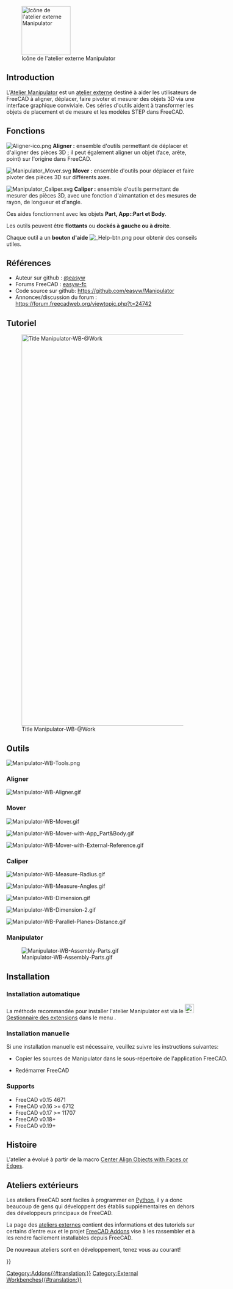 <languages/>

[[Image:Manipulator_workbench_icon.svg|thumb|128px|Icône de l'atelier externe Manipulator]]

==Introduction==

{{TOCright}}

L'[[Manipulator_Workbench/fr|Atelier Manipulator]] est un [[External_workbenches/fr|atelier externe]] destiné à aider les utilisateurs de FreeCAD à aligner, déplacer, faire pivoter et mesurer des objets 3D via une interface graphique conviviale. Ces séries d'outils aident à transformer les objets de placement et de mesure et les modèles STEP dans FreeCAD.

<span id="Features"></span>
== Fonctions ==

[[File:Aligner-ico.png]] '''Aligner :''' ensemble d'outils permettant de déplacer et d'aligner des pièces 3D ; il peut également aligner un objet (face, arête, point) sur l'origine dans FreeCAD.

[[File:Manipulator_Mover.svg]] '''Mover :''' ensemble d'outils pour déplacer et faire pivoter des pièces 3D sur différents axes.

[[File:Manipulator_Caliper.svg]] '''Caliper :''' ensemble d'outils permettant de mesurer des pièces 3D, avec une fonction d'aimantation et des mesures de rayon, de longueur et d'angle. 

Ces aides fonctionnent avec les objets '''Part, App::Part et Body'''.

Les outils peuvent être '''flottants''' ou '''dockés à gauche ou à droite'''.

Chaque outil a un '''bouton d'aide''' [[File: Help-btn.png]] pour obtenir des conseils utiles.

<span id="References"></span>
==Références==

* Auteur sur github : [https://github.com/easyw @easyw]
* Forums FreeCAD : [https://forum.freecadweb.org/memberlist.php?mode=viewprofile&u=6387 easyw-fc]
* Code source sur github: https://github.com/easyw/Manipulator
* Annonces/discussion du forum : https://forum.freecadweb.org/viewtopic.php?t=24742

<span id="Tutorial"></span>
==Tutoriel==

[[Image:Manipulator-WB-@Work.png|1024px|link=https://youtu.be/owGzsd1fyZc|alt=Manipulator-WB-@Work|Title Manipulator-WB-@Work]]

{{Caption|Tutoriel sur YouTube [https://youtu.be/owGzsd1fyZc Manipulator WorkBench @Work]}}


<span id="Tools"></span>
==Outils==

[[Image:Manipulator-WB-Tools.png]]
{{Caption|Ci-dessus : boîte de dialogue de l'atelier Manipulator. Pour une description plus détaillée, voir [https://github.com/easyw/Manipulator/blob/master/README.md README.md] sur Github.}}


=== Aligner ===
[[Image:Manipulator-WB-Aligner.gif]]
{{Caption|Aligner : ensemble d'outils permettant de déplacer et d'aligner des pièces 3D ; il peut également aligner un objet (face, arête, point) sur l'origine dans FreeCAD.}}

=== Mover ===
[[Image:Manipulator-WB-Mover.gif]]
{{Caption|Mover : ensemble d'outils pour déplacer et faire pivoter des pièces 3D sur différents axes}}

[[Image:Manipulator-WB-Mover-with-App_Part&Body.gif]]
{{Caption|Mover : Utilisation de App:Part et d'un corps}}

[[Image:Manipulator-WB-Mover-with-External-Reference.gif]]
{{Caption|Mover : avec une référence externe}}


=== Caliper ===
[[Image:Manipulator-WB-Measure-Radius.gif]]
{{Caption|Caliper : mesure de rayon}}

[[Image:Manipulator-WB-Measure-Angles.gif]]
{{Caption|Caliper: mesure d'angles}}

[[Image:Manipulator-WB-Dimension.gif]]
{{Caption|Caliper : mesure de dimensions}}

[[Image:Manipulator-WB-Dimension-2.gif]]
{{Caption|Caliper : mesure de dimensions (suite)}}

[[Image:Manipulator-WB-Parallel-Planes-Distance.gif]]
{{Caption|Caliper : distance entre deux plans parallèles}}


=== Manipulator ===

[[Image:Manipulator-WB-Assembly-Parts.gif]]

==Installation==

<span id="Automatic_Installation"></span>
===Installation automatique ===

La méthode recommandée pour installer l'atelier Manipulator est via le [[Image:Std_AddonMgr.svg|24px]] [[Std_AddonMgr/fr|Gestionnaire des extensions]] dans le menu {{MenuCommand|Outils → Gestionnaire des extensions}}.

<div class="mw-collapsible mw-collapsed toccolours" style="width:600px">

<span id="Manual_Installation"></span>
===Installation manuelle===

Si une installation manuelle est nécessaire, veuillez suivre les instructions suivantes: 

<div class="mw-collapsible-content">

* Copier les sources de Manipulator dans le sous-répertoire {{FileName|Mod}} de l'application FreeCAD.

{{Code|code=
cd ~/.FreeCAD/Mod 
git clone https://github.com/easyw/Manipulator Manipulator
}}
* Redémarrer FreeCAD
</div> <!-- END of collapsible div. do not remove! -->
</div> <!-- END of collapsible div. do not remove! -->

=== Supports ===

* FreeCAD v0.15 4671  
* FreeCAD v0.16 >= 6712  
* FreeCAD v0.17 >= 11707
* FreeCAD v0.18+
* FreeCAD v0.19+

<span id="History"></span>
==Histoire==

L'atelier a évolué à partir de la macro [[Macro_Center_Align_Objects_with_Faces_or_Edges/fr|Center Align Objects with Faces or Edges]].

<span id="External_workbenches"></span>
== Ateliers extérieurs ==

Les ateliers FreeCAD sont faciles à programmer en [[Python/fr|Python]], il y a donc beaucoup de gens qui développent des établis supplémentaires en dehors des développeurs principaux de FreeCAD.

La page des [[External_workbenches/fr|ateliers externes]] contient des informations et des tutoriels sur certains d’entre eux et le projet [https://github.com/FreeCAD/FreeCAD-addons FreeCAD Addons] vise à les rassembler et à les rendre facilement installables depuis FreeCAD.

De nouveaux ateliers sont en développement, tenez vous au courant!

{{Userdocnavi{{#translation:}}}}
[[Category:Addons{{#translation:}}]]
[[Category:External Workbenches{{#translation:}}]]
{{clear}}